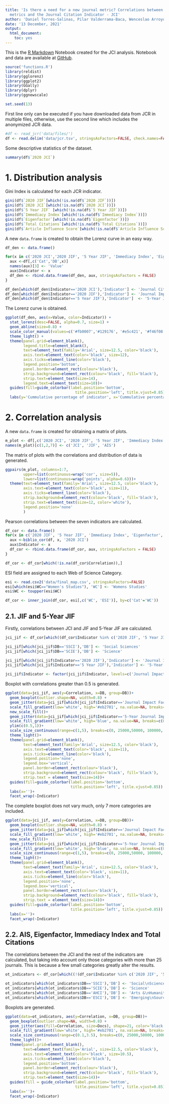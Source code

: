 ```yaml
---
title: 'Is there a need for a new journal metric? Correlations between JCR Impact Factor
  metrics and the Journal Citation Indicator - JCI'
author: 'Daniel Torres-Salinas, Pilar Valderrama-Baca, Wenceslao Arroyo-Machado'
date: '13 December, 2021'
output:
  html_document:
    toc: yes
---
```


This is the [R Markdown](http://rmarkdown.rstudio.com) Notebook created for the JCI analysis. Notebook and data are available at [GitHub](https://github.com/Wences91/jci_correlations).
```r
source('functions.R')
library(reldist)
library(gglorenz)
library(ggplot2)
library(GGally)
library(dplyr)
library(ggnewscale)

set.seed(13)
```

First line only can be executed if you have downloaded data from JCR in multiple files, otherwise, use the second line which includes the anonymized JCR data.
```r
#df <- read_jcr('data/files/')
df <- read.delim('data/jcr.tsv', stringsAsFactors=FALSE, check.names=FALSE)
```

Some descriptive statistics of the dataset.
```r
summary(df$`2020 JCI`)
```

# 1. Distribution analysis
Gini Index is calculated for each JCR indicator.
```r
gini(df$`2020 JIF`[which(!is.na(df$`2020 JIF`))])
gini(df$`2020 JCI`[which(!is.na(df$`2020 JCI`))])
gini(df$`5 Year JIF` [which(!is.na(df$`5 Year JIF`))])
gini(df$`Immediacy Index`[which(!is.na(df$`Immediacy Index`))])
gini(df$`Eigenfactor`[which(!is.na(df$`Eigenfactor`))])
gini(df$`Total Citations`[which(!is.na(df$`Total Citations`))])
gini(df$`Article Influence Score`[which(!is.na(df$`Article Influence Score`))])
```

A new `data.frame` is created to obtain the Lorenz curve in an easy way.
```r
df_den <- data.frame()

for(x in c('2020 JCI','2020 JIF', '5 Year JIF', 'Immediacy Index', 'Eigenfactor', 'Total Citations', 'Article Influence Score')){
  aux <-df[,c('Cat','DB',x)]
  names(aux)[3] <- 'Value'
  aux$Indicator <- x
  df_den <- rbind.data.frame(df_den, aux, stringsAsFactors = FALSE)
}

df_den[which(df_den$Indicator=='2020 JCI'),'Indicator'] <- 'Journal Citation Indicator'
df_den[which(df_den$Indicator=='2020 JIF'),'Indicator'] <- 'Journal Impact Factor'
df_den[which(df_den$Indicator=='5 Year JIF'),'Indicator']  <- '5-Year Journal Impact Factor'
```

The Lorenz curve is obtained.
```r
ggplot(df_den, aes(x=Value, color=Indicator)) +
  stat_lorenz(desc=FALSE, alpha=0.7, size=1) +
  geom_abline(size=0.8) +
  scale_color_manual(values=c('#fb0007','#129176', '#e5c421', '#f46f08', '#4cacd0', '#291b37', '#de8bb7'))+
  theme_light() +
  theme(panel.grid=element_blank(),
        legend.title=element_blank(),
        text=element_text(family='Arial', size=12.5, color='black'),
        axis.text=element_text(color='black', size=12),
        axis.ticks=element_line(color='black'),
        legend.position='bottom',
        panel.border=element_rect(colour='black'),
        strip.background=element_rect(colour='black', fill='black'),
        strip.text=element_text(size=14),
        legend.text=element_text(size=10))+
  guides(fill=guide_colorbar(label.position='bottom',
                               title.position='left', title.vjust=0.85)) +
  labs(y='Cummulative percentage of indicator', x='Cummulative percentage of journals')
```

# 2. Correlation analysis
A new `data.frame` is created for obtaining a matrix of plots.
```r
m_plot <- df[,c('2020 JCI', '2020 JIF', '5 Year JIF', 'Immediacy Index', 'Eigenfactor', 'Total Citations', 'Article Influence Score', 'DB')]
names(m_plot)[c(1,2,7)] <- c('JCI', 'JIF', 'AIS')
```

The matrix of plots with the correlations and distribution of data is generated.
```r
ggpairs(m_plot, columns=1:7,
        upper=list(continuous=wrap('cor', size=5)),
        lower=list(continuous=wrap('points', alpha=0.6)))+
  theme(text=element_text(family='Arial', size=12.5, color='black'),
        axis.text=element_text(color='black', size=11),
        axis.ticks=element_line(color='black'),
        strip.background=element_rect(colour='black', fill='black'),
        strip.text=element_text(size=12, color='white'),
        legend.position='none'
        ) 
```

Pearson correlations between the seven indicators are calculated.
```r
df_cor <- data.frame()
for(x in c('2020 JIF', '5 Year JIF', 'Immediacy Index', 'Eigenfactor', 'Total Citations', 'Article Influence Score')){
  aux <-biblio_cor(df, x, '2020 JCI')
  aux$Indicator <- x
  df_cor <- rbind.data.frame(df_cor, aux, stringsAsFactors = FALSE)
}

df_cor <- df_cor[which(!is.na(df_cor$Correlation)),]
```

ESI field are assigned to each Web of Science Category.
```r
esi <- read.csv2('data/final_map.csv', stringsAsFactors=FALSE)
esi[which(esi$WC=="Women's Studies"), 'WC'] <- 'Womens Studies'
esi$WC <- toupper(esi$WC)

df_cor <- inner_join(df_cor, esi[,c('WC', 'ESI')], by=c('Cat'='WC'))
```

## 2.1. JIF and 5-Year JIF
Firstly, correlations between JCI and JIF and 5-Year JIF are calculated.
```r
jci_jif <- df_cor[which((df_cor$Indicator %in% c('2020 JIF', '5 Year JIF')) & (df_cor$DB %in% c('SSCI', 'SCIE'))),]

jci_jif[which(jci_jif$DB=='SSCI'),'DB'] <- 'Social Sciences'
jci_jif[which(jci_jif$DB=='SCIE'),'DB'] <- 'Science'

jci_jif[which(jci_jif$Indicator=='2020 JIF'),'Indicator'] <- 'Journal Impact Factor'
jci_jif[which(jci_jif$Indicator=='5 Year JIF'),'Indicator'] <- '5-Year Journal Impact Factor'

jci_jif$Indicator <- factor(jci_jif$Indicator, levels=c('Journal Impact Factor', '5-Year Journal Impact Factor'), ordered=TRUE)
```

Boxplot with correlations greater than 0.5 is generated.
```r
ggplot(data=jci_jif, aes(y=Correlation, x=DB, group=DB))+
  geom_boxplot(outlier.shape=NA, width=0.8) +
  geom_jitter(data=jci_jif[which(jci_jif$Indicator=='Journal Impact Factor'),], aes(fill=Correlation, size=Docs), shape=21, color='black', stroke=0.5, alpha=0.6)+
  scale_fill_gradient(low='white', high='#eb2701', na.value=NA, breaks=c(0.5, 0.75, 1), limits=c(0.5,1))+
  new_scale_fill()+
  geom_jitter(data=jci_jif[which(jci_jif$Indicator=='5-Year Journal Impact Factor'),], aes(fill=Correlation, size=Docs), shape=21, color='black', stroke=0.5, alpha=0.6)+
  scale_fill_gradient(low='white', high='blue', na.value=NA, breaks=c(0.5, 0.75, 1), limits=c(0.5,1))+
  ylim(c(0.5,1))+
  scale_size_continuous(range=c(1,5), breaks=c(0, 25000,50000, 100000, 125000, 150000, 200000))+
  theme_light()+
  theme(panel.grid=element_blank(),
        text=element_text(family='Arial', size=12.5, color='black'),
        axis.text=element_text(color='black', size=11),
        axis.ticks=element_line(color='black'),
        legend.position='none',
        legend.box='vertical',
        panel.border=element_rect(colour='black'),
        strip.background=element_rect(colour='black', fill='black'),
        strip.text = element_text(size=14))+
  guides(fill=guide_colorbar(label.position='bottom',
                             title.position='left', title.vjust=0.85)) +
  labs(x='')+
  facet_wrap(~Indicator)
```

The complete boxplot does not vary much, only 7 more categories are included.
```r
ggplot(data=jci_jif, aes(y=Correlation, x=DB, group=DB))+
  geom_boxplot(outlier.shape=NA, width=0.8) +
  geom_jitter(data=jci_jif[which(jci_jif$Indicator=='Journal Impact Factor'),], aes(fill=Correlation, size=Docs), shape=21, color='black', stroke=0.5, alpha=0.6)+
  scale_fill_gradient(low='white', high='#eb2701', na.value=NA, breaks=c(0.5, 0.75, 1), limits=c(0.5,1))+
  new_scale_fill()+
  geom_jitter(data=jci_jif[which(jci_jif$Indicator=='5-Year Journal Impact Factor'),], aes(fill=Correlation, size=Docs), shape=21, color='black', stroke=0.5, alpha=0.6)+
  scale_fill_gradient(low='white', high='blue', na.value=NA, breaks=c(0, 0.5, 1), limits=c(0,1))+
  scale_size_continuous(range=c(1,5), breaks=c(0, 25000,50000, 100000, 125000, 150000, 200000))+
  theme_light()+
  theme(panel.grid=element_blank(),
        text=element_text(family='Arial', size=12.5, color='black'),
        axis.text=element_text(color='black', size=11),
        axis.ticks=element_line(color='black'),
        legend.position='none',
        legend.box='vertical',
        panel.border=element_rect(colour='black'),
        strip.background=element_rect(colour='black', fill='black'),
        strip.text = element_text(size=14))+
  guides(fill=guide_colorbar(label.position='bottom',
                             title.position='left', title.vjust=0.85)) +
  labs(x='')+
  facet_wrap(~Indicator)
```

## 2.2. AIS, Eigenfactor, Immediacy Index and Total Citations
The correlations between the JCI and the rest of the indicators are calculated, but taking into account only those categories with more than 25 journals. This is because a few small categories greatly alter the results.
```r
ot_indicators <- df_cor[which((!(df_cor$Indicator %in% c('2020 JIF', '5 Year JIF'))) & df_cor$Journals>25),]

ot_indicators[which(ot_indicators$DB=='SSCI'),'DB'] <- 'Social\nSciences'
ot_indicators[which(ot_indicators$DB=='SCIE'),'DB'] <- 'Science'
ot_indicators[which(ot_indicators$DB=='AHCI'),'DB'] <- 'Arts &\nHumanities'
ot_indicators[which(ot_indicators$DB=='ESCI'),'DB'] <- 'Emerging\nSources'
```

Boxplots are generated.
```r
ggplot(data=ot_indicators, aes(y=Correlation, x=DB, group=DB))+
  geom_boxplot(outlier.shape=NA, width=0.8) +
  geom_jitter(aes(fill=Correlation, size=Docs), shape=21, color='black', stroke=0.5, alpha=0.6)+
  scale_fill_gradient(low='white', high='#eb2701', na.value=NA, breaks=c(0, 0.5, 1), limits=c(0,1))+
  scale_size_continuous(range=c(0.1,3.5), breaks=c(0, 25000,50000, 100000, 125000, 150000, 200000))+
  theme_light()+
  theme(panel.grid=element_blank(),
        text=element_text(family='Arial', size=12.5, color='black'),
        axis.text=element_text(color='black', size=10.5),
        axis.ticks=element_line(color='black'),
        legend.position='bottom',
        panel.border=element_rect(colour='black'),
        strip.background=element_rect(colour='black', fill='black'),
        strip.text=element_text(size=14))+
  guides(fill = guide_colorbar(label.position='bottom',
                               title.position='left', title.vjust=0.85)) +
  labs(x='')+
  facet_wrap(~Indicator)
```
